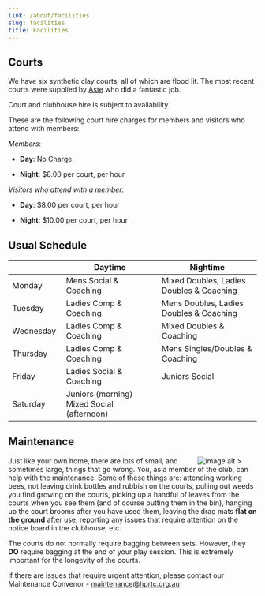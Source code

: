 ```yaml
---
link: /about/facilities
slug: facilities
title: Facilities
---
```



```{=html}
<style>
img {
  float: right;
  padding-right: 4ex;
}
</style>
```

## Courts

We have six synthetic clay courts, all of which are flood lit. The most recent courts were supplied by [Aste](http://www.aste.com.au/) who did a fantastic job.

Court and clubhouse hire is subject to availability.

These are the following court hire charges for members and visitors who attend with members:

_Members_:

 * **Day**: No Charge

 * **Night**: $8.00 per court, per hour

_Visitors who attend with a member:_

* **Day**: $8.00 per court, per hour

* **Night**: $10.00 per court, per hour

## Usual Schedule

|           | Daytime                                | Nightime                               |
|-----------|----------------------------------------|----------------------------------------|
| Monday    | Mens Social & Coaching                 | Mixed Doubles, Ladies Doubles & Coaching |
| Tuesday   | Ladies Comp & Coaching                 | Mens Doubles, Ladies Doubles & Coaching |
| Wednesday&nbsp; | Ladies Comp & Coaching              | Mixed Doubles & Coaching               |
| Thursday  | Ladies Comp & Coaching                 | Mens Singles/Doubles & Coaching        |
| Friday    | Ladies Social & Coaching               | Juniors Social                         |
| Saturday  | Juniors (morning) Mixed Social (afternoon)&nbsp; |                                        |

## Maintenance

![image alt >](/media/tennis.png) Just like your own home, there are lots of small, and sometimes large, things that go wrong. You, as a member of the club, can help with the maintenance. Some of these things are: attending working bees, not leaving drink bottles and rubbish on the courts, pulling out weeds you find growing on the courts, picking up a handful of leaves from the courts when you see them (and of course putting them in the bin), hanging up the court brooms after you have used them, leaving the drag mats **flat on the ground** after use, reporting any issues that require attention on the notice board in the clubhouse, etc.

The courts do not normally require bagging between sets. However, they **DO** require bagging at the end of your play session. This is extremely important for the longevity of the courts.

If there are issues that require urgent attention, please contact our Maintenance Convenor - [maintenance@hprtc.org.au](mailto:maintenance@hprtc.org.au)
